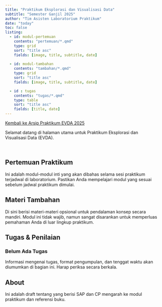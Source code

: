 ```yaml
---
title: "Praktikum Eksplorasi dan Visualisasi Data"
subtitle: "Semester Ganjil 2025"
author: "Tim Asisten Laboratorium Praktikum"
date: "today"
toc: false
listing:
  - id: modul-pertemuan
    contents: "pertemuan/*.qmd"
    type: grid
    sort: "title asc"
    fields: [image, title, subtitle, date]
    
  - id: modul-tambahan
    contents: "tambahan/*.qmd"
    type: grid
    sort: "title asc"
    fields: [image, title, subtitle, date]

  - id : tugas
    contents: "tugas/*.qmd"
    type: table
    sort: "title asc"
    fields: [title, date]
---
```


<a href="../../../../semuahalaman/praktikum.qmd" class="btn btn-outline-primary mb-4">
<i class="fa-solid fa-arrow-left"></i> Kembali ke Arsip Praktikum EVDA 2025
</a>

:::{.justify}
Selamat datang di halaman utama untuk Praktikum Eksplorasi dan Visualisasi Data (EVDA).
:::

<br>

::: {.panel-tabset}

## Pertemuan Praktikum

Ini adalah modul-modul inti yang akan dibahas selama sesi praktikum terjadwal di laboratorium. Pastikan Anda mempelajari modul yang sesuai sebelum jadwal praktikum dimulai.

:::{#modul-pertemuan}
:::

## Materi Tambahan

Di sini berisi materi-materi opsional untuk pendalaman konsep secara mandiri. Modul ini tidak wajib, namun sangat disarankan untuk memperluas pemahaman Anda di luar lingkup praktikum.

:::{#modul-tambahan}
:::

## Tugas & Penilaian

::: {#tugas}

::: {.callout-warning}
### Belum Ada Tugas
Informasi mengenai tugas, format pengumpulan, dan tenggat waktu akan diumumkan di bagian ini. Harap periksa secara berkala.
:::

:::

## About

Ini adalah draft tentang yang berisi SAP dan CP mengarah ke modul praktikum dan referensi buku.


:::